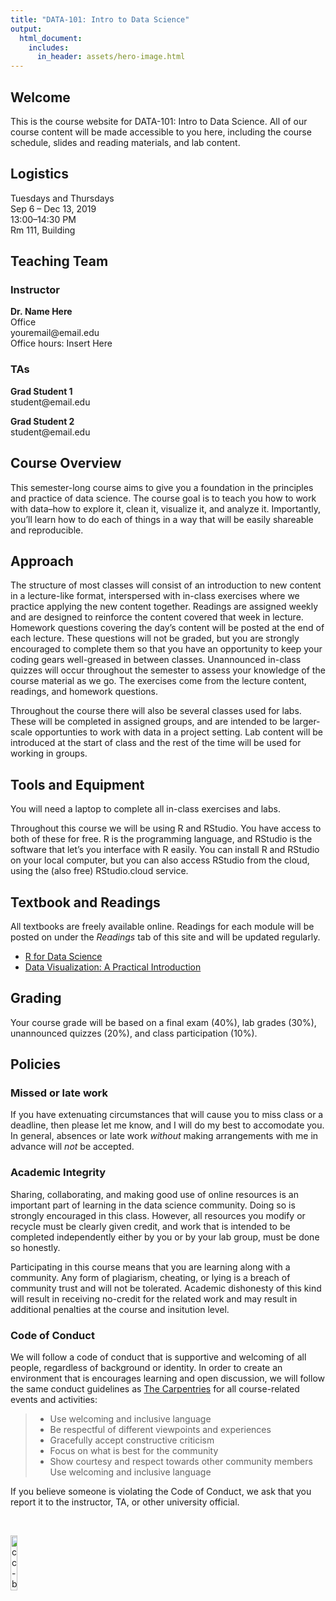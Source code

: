 ```yaml
---
title: "DATA-101: Intro to Data Science"
output:
  html_document:
    includes:
      in_header: assets/hero-image.html
---
```


## Welcome  

This is the course website for DATA-101: Intro to Data Science. All of our course content will be made accessible to you here, including the course schedule, slides and reading materials, and lab content.


## Logistics  
  Tuesdays and Thursdays  
  Sep 6 – Dec 13, 2019  
  13:00–14:30 PM  
  Rm 111, Building  
  

## Teaching Team
### Instructor
  **Dr. Name Here**  
  Office  
  youremail@email.edu  
  Office hours: Insert Here  
  
### TAs
  **Grad Student 1**   
  student@email.edu  

  **Grad Student 2**   
  student@email.edu  


## Course Overview  

This semester-long course aims to give you a foundation in the principles and practice of data science. The course goal is to teach you how to work with data--how to explore it, clean it, visualize it, and analyze it. Importantly, you'll learn how to do each of things in a way that will be easily shareable and reproducible. 

## Approach

The structure of most classes will consist of an introduction to new content in a lecture-like format, interspersed with in-class exercises where we practice applying the new content together. Readings are assigned weekly and are designed to reinforce the content covered that week in lecture. Homework questions covering the day's content will be posted at the end of each lecture. These questions will not be graded, but you are strongly encouraged to complete them so that you have an opportunity to keep your coding gears well-greased in between classes. Unannounced in-class quizzes will occur throughout the semester to assess your knowledge of the course material as we go. The exercises come from the lecture content, readings, and homework questions.  

Throughout the course there will also be several classes used for labs. These will be completed in assigned groups, and are intended to be larger-scale opportunties to work with data in a project setting. Lab content will be introduced at the start of class and the rest of the time will be used for working in groups. 


## Tools and Equipment
You will need a laptop to complete all in-class exercises and labs.

Throughout this course we will be using R and RStudio. You have access to both of these for free. R is the programming language, and RStudio is the software that let's you interface with R easily. You can install R and RStudio on your local computer, but you can also access RStudio from the cloud, using the (also free) RStudio.cloud service. 

## Textbook and Readings
All textbooks are freely available online. Readings for each module will be posted on under the *Readings* tab of this site and will be updated regularly. 

 * [R for Data Science](https://r4ds.had.co.nz/)
 * [Data Visualization: A Practical Introduction](http://socviz.co/)

## Grading 
Your course grade will be based on a final exam (40%), lab grades (30%), unannounced quizzes (20%), and class participation (10%).

## Policies

### Missed or late work
If you have extenuating circumstances that will cause you to miss class or a deadline, then please let me know, and I will do my best to accomodate you. In general, absences or late work *without* making arrangements with me in advance will *not* be accepted.

### Academic Integrity
Sharing, collaborating, and making good use of online resources is an important part of learning in the data science community. Doing so is strongly encouraged in this class. However, all resources you modify or recycle must be clearly given credit, and work that is intended to be completed independently either by you or by your lab group, must be done so honestly.

Participating in this course means that you are learning along with a community. Any form of plagiarism, cheating, or lying is a breach of community trust and will not be tolerated. Academic dishonesty of this kind will result in receiving no-credit for the related work and may result in additional penalties at the course and insitution level.

### Code of Conduct
We will follow a code of conduct that is supportive and welcoming of all people, regardless of background or identity. In order to create an environment that is encourages learning and open discussion, we will follow the same conduct guidelines as [The Carpentries](https://docs.carpentries.org/topic_folders/policies/code-of-conduct.html) for all course-related events and activities:

>
* Use welcoming and inclusive language
* Be respectful of different viewpoints and experiences
* Gracefully accept constructive criticism
* Focus on what is best for the community
* Show courtesy and respect towards other community members
Use welcoming and inclusive language


If you believe someone is violating the Code of Conduct, we ask that you report it to the instructor, TA, or other university official.

\

[![cc-by-nc](images/by-nc.png){width=15%}](http://www.host.com/link.html)